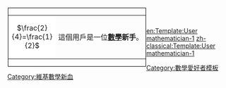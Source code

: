 <div style="float: left; border:solid black 1px; margin: 1px;">
{| cellspacing="0" style="width: 238px; background: #FFCC00;"
| style="width: 65px; height: 45px; background: white; text-align: center; font-size: {{{5|{{{id-s|14}}}}}}pt; color: {{{id-fc|black}}};" | <math>\frac{2}{4}=\frac{1}{2}</math>
| style="font-size: {{{info-s|9}}}pt; padding: 4pt; line-height: 1.25em; color: {{{info-fc|black}}};" | 這個用戶是一位'''[[數學]]新手'''。
|}</div>
<includeonly>
</includeonly><noinclude>
<br clear="all" />


[[Category:數學愛好者模板]]

[[en:Template:User mathematician-1]]
[[zh-classical:Template:User mathematician-1]]
</noinclude>
[[Category:維基數學新血]]